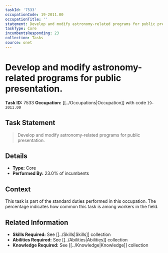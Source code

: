```yaml
---
taskId: '7533'
occupationCode: 19-2011.00
occupationTitle: ''
statement: Develop and modify astronomy-related programs for public presentation.
taskType: Core
incumbentsResponding: 23
collection: Tasks
source: onet
---
```

# Develop and modify astronomy-related programs for public presentation.

**Task ID:** 7533
**Occupation:** [[../Occupations|Occupation]] with code `19-2011.00`

## Task Statement

> Develop and modify astronomy-related programs for public presentation.

## Details

- **Type:** Core
- **Performed By:** 23.0% of incumbents

## Context

This task is part of the standard duties performed in this occupation. The percentage indicates how common this task is among workers in the field.

## Related Information

- **Skills Required:** See [[../Skills|Skills]] collection
- **Abilities Required:** See [[../Abilities|Abilities]] collection
- **Knowledge Required:** See [[../Knowledge|Knowledge]] collection
